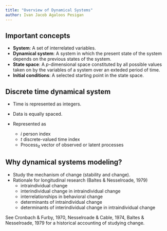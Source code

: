 ```yaml
---
title: "Overview of Dynamical Systems"
author: Ivan Jacob Agaloos Pesigan
---
```


## Important concepts

- **System**: A set of interrelated variables.
- **Dynamical system**: A system in which the present state of the system depends on the previous states of the system.
- **State space**: A $p$-dimensional space constituted by all possible values taken on by the variables of a system over an exteded period of time.
- **Initial conditions**: A selected starting point in the state space.

## Discrete time dynamical system

- Time is represented as integers.
- Data is equally spaced.
- Represented as

    \begin{equation}
        \mathrm{Process}_{it} = \mathrm{Process}_{i(t - 1)} + \mathrm{Change\ functions} \left( \cdot \right) + \mathrm{Random\ noise}_{it}
    \end{equation}

    - $i$ person index
    - $t$ discrete-valued time index
    - $\mathrm{Process}_{it}$ vector of observed or latent processes

## Why dynamical systems modeling?

- Study the mechanism of change (stability and change).
- Rationale for longitudinal research (Baltes & Nesselroade, 1979) 
    - intraindividual change
    - interindividual change in intraindividual change
    - interrelationships in behavioral change
    - determinants of intraindividual change
    - determinants of interindividual change in intraindividual change

See Cronbach & Furby, 1970, Nesselroade & Cable, 1974, Baltes & Nesselroade, 1979 for a historical accounting of studying change.
